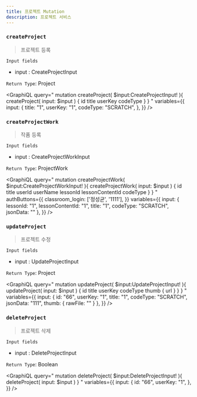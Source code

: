 ```yaml
---
title: 프로젝트 Mutation
description: 프로젝트 서비스 
---
```



### `createProject`
> 프로젝트 등록


`Input fields`
* input : <Link to="/input/project/#CreateProjectInput">CreateProjectInput</Link>

`Return Type`: <Link to="/object/project/#Project">Project</Link>

<GraphiQL
  query="
  mutation createProject( $input:CreateProjectInput! ){
    createProject( input: $input ) {
      id
      title
      userKey
      codeType
    }
  }
  "
  variables={{
    input: {
      title: "1",
      userKey: "1",
      codeType: "SCRATCH",
    },
  }}
/>


### `createProjectWork`
> 작품 등록


`Input fields`
* input : <Link to="/input/project/#CreateProjectWorkInput">CreateProjectWorkInput</Link>

`Return Type`: <Link to="/object/project/#ProjectWork">ProjectWork</Link>

<GraphiQL
  query="
  mutation createProjectWork( $input:CreateProjectWorkInput! ){
    createProjectWork( input: $input ) {
      id
      title
      userId
      userName
      lessonId
      lessonContentId
      codeType
    }
  }
  "
  authButtons={{
    classroom_login: ['정성균', '1111'],
  }}
  variables={{
    input: {
      lessonId: "1",
      lessonContentId: "1",
      title: "1",
      codeType: "SCRATCH",
      jsonData: ""
    },
  }}
/>


### `updateProject`
> 프로젝트 수정


`Input fields`
* input : <Link to="/input/project/#UpdateProjectInput">UpdateProjectInput</Link>

`Return Type`: <Link to="/object/project/#Project">Project</Link>

<GraphiQL
  query="
  mutation updateProject( $input:UpdateProjectInput! ){
    updateProject( input: $input ) {
      id
      title
      userKey
      codeType
      thumb {
          url
      }
    }
  }
  "
  variables={{
    input: {
      id: "66",
      userKey: "1",
      title: "1",
      codeType: "SCRATCH",
      jsonData: "111",
      thumb: {
          rawFile: ""
      }
    },
  }}
/>


### `deleteProject`
> 프로젝트 삭제


`Input fields`
* input : <Link to="/input/project/#DeleteProjectInput">DeleteProjectInput</Link>

`Return Type`: Boolean

<GraphiQL
  query="
  mutation deleteProject( $input:DeleteProjectInput! ){
    deleteProject( input: $input )
  }
  "
  variables={{
    input: {
      id: "66",
      userKey: "1",
    },
  }}
/>
